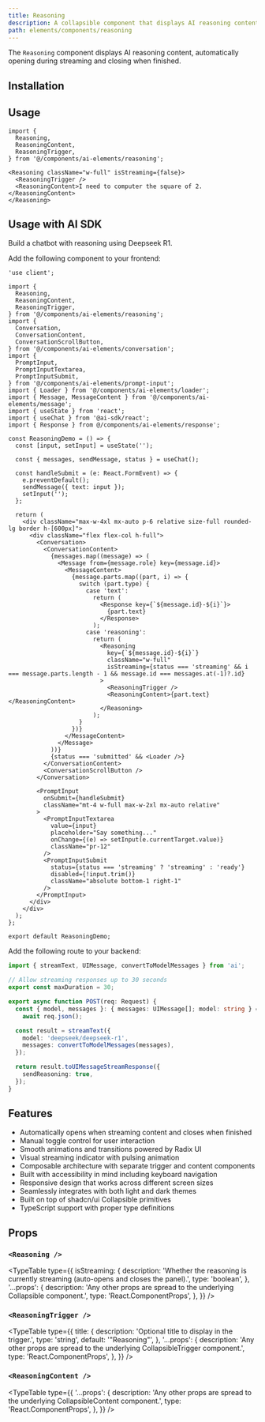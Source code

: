 ```yaml
---
title: Reasoning
description: A collapsible component that displays AI reasoning content, automatically opening during streaming and closing when finished.
path: elements/components/reasoning
---
```


The `Reasoning` component displays AI reasoning content, automatically opening during streaming and closing when finished.

<Preview path="reasoning" />

## Installation

<ElementsInstaller path="reasoning" />

## Usage

```tsx
import {
  Reasoning,
  ReasoningContent,
  ReasoningTrigger,
} from '@/components/ai-elements/reasoning';
```

```tsx
<Reasoning className="w-full" isStreaming={false}>
  <ReasoningTrigger />
  <ReasoningContent>I need to computer the square of 2.</ReasoningContent>
</Reasoning>
```

## Usage with AI SDK

Build a chatbot with reasoning using Deepseek R1.

Add the following component to your frontend:

```tsx title="app/page.tsx"
'use client';

import {
  Reasoning,
  ReasoningContent,
  ReasoningTrigger,
} from '@/components/ai-elements/reasoning';
import {
  Conversation,
  ConversationContent,
  ConversationScrollButton,
} from '@/components/ai-elements/conversation';
import {
  PromptInput,
  PromptInputTextarea,
  PromptInputSubmit,
} from '@/components/ai-elements/prompt-input';
import { Loader } from '@/components/ai-elements/loader';
import { Message, MessageContent } from '@/components/ai-elements/message';
import { useState } from 'react';
import { useChat } from '@ai-sdk/react';
import { Response } from @/components/ai-elements/response';

const ReasoningDemo = () => {
  const [input, setInput] = useState('');

  const { messages, sendMessage, status } = useChat();

  const handleSubmit = (e: React.FormEvent) => {
    e.preventDefault();
    sendMessage({ text: input });
    setInput('');
  };

  return (
    <div className="max-w-4xl mx-auto p-6 relative size-full rounded-lg border h-[600px]">
      <div className="flex flex-col h-full">
        <Conversation>
          <ConversationContent>
            {messages.map((message) => (
              <Message from={message.role} key={message.id}>
                <MessageContent>
                  {message.parts.map((part, i) => {
                    switch (part.type) {
                      case 'text':
                        return (
                          <Response key={`${message.id}-${i}`}>
                            {part.text}
                          </Response>
                        );
                      case 'reasoning':
                        return (
                          <Reasoning
                            key={`${message.id}-${i}`}
                            className="w-full"
                            isStreaming={status === 'streaming' && i === message.parts.length - 1 && message.id === messages.at(-1)?.id}
                          >
                            <ReasoningTrigger />
                            <ReasoningContent>{part.text}</ReasoningContent>
                          </Reasoning>
                        );
                    }
                  })}
                </MessageContent>
              </Message>
            ))}
            {status === 'submitted' && <Loader />}
          </ConversationContent>
          <ConversationScrollButton />
        </Conversation>

        <PromptInput
          onSubmit={handleSubmit}
          className="mt-4 w-full max-w-2xl mx-auto relative"
        >
          <PromptInputTextarea
            value={input}
            placeholder="Say something..."
            onChange={(e) => setInput(e.currentTarget.value)}
            className="pr-12"
          />
          <PromptInputSubmit
            status={status === 'streaming' ? 'streaming' : 'ready'}
            disabled={!input.trim()}
            className="absolute bottom-1 right-1"
          />
        </PromptInput>
      </div>
    </div>
  );
};

export default ReasoningDemo;
```

Add the following route to your backend:

```ts title="app/api/chat/route.ts"
import { streamText, UIMessage, convertToModelMessages } from 'ai';

// Allow streaming responses up to 30 seconds
export const maxDuration = 30;

export async function POST(req: Request) {
  const { model, messages }: { messages: UIMessage[]; model: string } =
    await req.json();

  const result = streamText({
    model: 'deepseek/deepseek-r1',
    messages: convertToModelMessages(messages),
  });

  return result.toUIMessageStreamResponse({
    sendReasoning: true,
  });
}
```

## Features

- Automatically opens when streaming content and closes when finished
- Manual toggle control for user interaction
- Smooth animations and transitions powered by Radix UI
- Visual streaming indicator with pulsing animation
- Composable architecture with separate trigger and content components
- Built with accessibility in mind including keyboard navigation
- Responsive design that works across different screen sizes
- Seamlessly integrates with both light and dark themes
- Built on top of shadcn/ui Collapsible primitives
- TypeScript support with proper type definitions

## Props

### `<Reasoning />`

<TypeTable
  type={{
    isStreaming: {
      description: 'Whether the reasoning is currently streaming (auto-opens and closes the panel).',
      type: 'boolean',
    },
    '...props': {
      description: 'Any other props are spread to the underlying Collapsible component.',
      type: 'React.ComponentProps<typeof Collapsible>',
    },
  }}
/>

### `<ReasoningTrigger />`

<TypeTable
  type={{
    title: {
      description: 'Optional title to display in the trigger.',
      type: 'string',
      default: '"Reasoning"',
    },
    '...props': {
      description: 'Any other props are spread to the underlying CollapsibleTrigger component.',
      type: 'React.ComponentProps<typeof CollapsibleTrigger>',
    },
  }}
/>

### `<ReasoningContent />`

<TypeTable
  type={{
    '...props': {
      description: 'Any other props are spread to the underlying CollapsibleContent component.',
      type: 'React.ComponentProps<typeof CollapsibleContent>',
    },
  }}
/>
